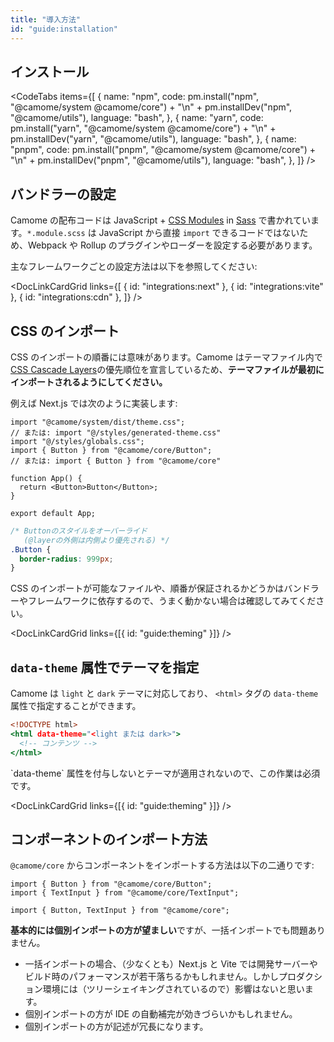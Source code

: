 ```yaml
---
title: "導入方法"
id: "guide:installation"
---
```


## インストール

<CodeTabs
  items={[
    {
      name: "npm",
      code:
        pm.install("npm", "@camome/system @camome/core") +
        "\n" +
        pm.installDev("npm", "@camome/utils"),
      language: "bash",
    },
    {
      name: "yarn",
      code:
        pm.install("yarn", "@camome/system @camome/core") +
        "\n" +
        pm.installDev("yarn", "@camome/utils"),
      language: "bash",
    },
    {
      name: "pnpm",
      code:
        pm.install("pnpm", "@camome/system @camome/core") +
        "\n" +
        pm.installDev("pnpm", "@camome/utils"),
      language: "bash",
    },
  ]}
/>

## バンドラーの設定

Camome の配布コードは JavaScript + [CSS Modules](https://github.com/css-modules/css-modules) in [Sass](https://sass-lang.com/) で書かれています。`*.module.scss` は JavaScript から直接 `import` できるコードではないため、Webpack や Rollup のプラグインやローダーを設定する必要があります。

主なフレームワークごとの設定方法は以下を参照してください:

<DocLinkCardGrid
  links={[
    { id: "integrations:next" },
    { id: "integrations:vite" },
    { id: "integrations:cdn" },
  ]}
/>

## CSS のインポート

CSS のインポートの順番には意味があります。Camome はテーマファイル内で [CSS Cascade Layers](https://developer.mozilla.org/ja/docs/Web/CSS/@layer)の優先順位を宣言しているため、**テーマファイルが最初にインポートされるようにしてください。**

例えば Next.js では次のように実装します:

```tsx:_app.tsx
import "@camome/system/dist/theme.css";
// または: import "@/styles/generated-theme.css"
import "@/styles/globals.css";
import { Button } from "@camome/core/Button";
// または: import { Button } from "@camome/core"

function App() {
  return <Button>Button</Button>;
}

export default App;
```

```css:globals.css
/* Buttonのスタイルをオーバーライド
   (@layerの外側は内側より優先される) */
.Button {
  border-radius: 999px;
}
```

<Message status="info">
  CSS
  のインポートが可能なファイルや、順番が保証されるかどうかはバンドラーやフレームワークに依存するので、うまく動かない場合は確認してみてください。
</Message>

<DocLinkCardGrid links={[{ id: "guide:theming" }]} />

## `data-theme` 属性でテーマを指定

Camome は `light` と `dark` テーマに対応しており、 `<html>` タグの `data-theme` 属性で指定することができます。

```html:index.html
<!DOCTYPE html>
<html data-theme="<light または dark>">
  <!-- コンテンツ -->
</html>
```

<Message status="warn">
  `data-theme` 属性を付与しないとテーマが適用されないので、この作業は必須です。
</Message>

<DocLinkCardGrid links={[{ id: "guide:theming" }]} />

## コンポーネントのインポート方法

`@camome/core` からコンポーネントをインポートする方法は以下の二通りです:

```tsx:個別インポート
import { Button } from "@camome/core/Button";
import { TextInput } from "@camome/core/TextInput";
```

```tsx:一括インポート
import { Button, TextInput } from "@camome/core";
```

**基本的には個別インポートの方が望ましい**ですが、一括インポートでも問題ありません。

- 一括インポートの場合、（少なくとも）Next.js と Vite では開発サーバーやビルド時のパフォーマンスが若干落ちるかもしれません。しかしプロダクション環境には（ツリーシェイキングされているので）影響はないと思います。
- 個別インポートの方が IDE の自動補完が効きづらいかもしれません。
- 個別インポートの方が記述が冗長になります。
